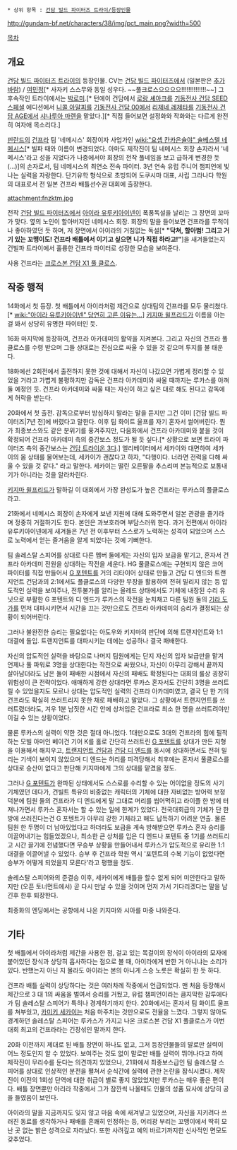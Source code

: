  * 상위 항목 : [[건담 빌드 파이터즈 트라이/등장인물]]

http://gundam-bf.net/characters/38/img/pct_main.png?width=500

[[목차]] 

== 개요 ==
[[건담 빌드 파이터즈 트라이]]의 등장인물. CV는 [[건담 빌드 파이터즈]]에서 (일본판은 [[추가바람]]) / [[여민정]][* 사자키 스스무와 동일 성우다. ~~풀크로스으으으으!!!!!!!!!!!!!!~~] 그 후속작인 트라이에서는 [[박로미]].[* 턴에이 건담에서 [[로랑 셰아크]]를 [[기동전사 건담 SEED]]스페셜 에디션에서 [[니콜 아말피]]를 [[기동전사 건담 00]]에서 [[리제네 레제타]]를 [[기동전사 건담 AGE]]에서 [[샤나루아 마렌]]을 맡았다.][* 직접 들어보면 설정화와 작화와는 다르게 완전히 여자애 목소리다.]

[[핀란드]]의 [[건프라]] 팀 '네메시스' 회장이자 사업가인 [[wiki:"요셉 칸카은슐야" 슐베스텔 네메시스]][* 빌파 때와 이름이 변경되었다. 아마도 제작진이 팀 네메시스 회장 손자라서 '네메시스'라고 성을 지었다가 나중에서야 회장의 전작 풀네임을 보고 급하게 변경한 듯(...)]의 손자로서, 팀 네메시스의 최연소 전속 파이터. 3년 연속 유럽 주니어 챔피언에 빛나는 실력을 자랑한다. 단기유학 형식으로 초빙되어 도쿠시마 대표, 사립 그라나다 학원의 대표로서 전 일본 건프라 배틀선수권 대회에 출장한다.

attachment:fnzktm.jpg

전작 [[건담 빌드 파이터즈]]에서 [[아이라 유루키아이넨]]이 폭풍독설을 날리는 그 장면의 꼬마가 맞다. 옆의 노인이 할아버지인 네메시스 회장.
회장의 말을 들어보면 건프라를 무척이나 좋아하였던 듯 하며, 저 장면에서 아이라의 거침없는 독설[* '''"닥쳐, 할아범! 그리고 거기 있는 꼬맹이도! 건프라 배틀에서 이기고 싶으면 니가 직접 하라고!"''']을 새겨들었는지 건빌파 트라이에서 훌륭한 건프라 파이터로 성장한 모습을 보여준다. 

사용 건프라는 [[크로스본 건담 X1 풀 클로스 TYPE.GBFT|크로스본 건담 X1 풀 클로스]].
== 작중 행적 ==
14화에서 첫 등장. 첫 배틀에서 아이라처럼 제간으로 상대팀의 건프라를 모두 물리쳤다.[* [[wiki:"아이라 유루키아이넨" 당연히 고른 이유는...]]] [[키지마 윌프리드]]가 이름을 아는 걸 봐서 상당히 유명한 파이터인 듯.

16화 마지막에 등장하여, 건프라 아카데미의 활약을 지켜본다. 그리고 자신의 건프라 풀클로스를 수령 받으며 그들 상대로는 진심으로 싸울 수 있을 것 같으며 투지를 불 태운다.

18화에선 2회전에서 출전하지 못한 것에 대해서 자신이 나갔으면 가볍게 정리할 수 있었을 거라고 가볍게 불평하지만 감독은 건프라 아카데미와 싸울 때까지는 루카스를 아껴둘 예정인 듯. 건프라 아카데미와 싸울 때는 자신이 하고 싶은 대로 해도 된다고 감독에게 허락을 받는다.

20화에서 첫 출전. 감독으로부터 방심하지 말라는 말을 듣지만 그건 이미 [건담 빌드 파이터즈|7년 전]에 버렸다고 말한다. 이후 팀 화이트 울프를 자기 혼자서 썰어버린다. 뭔가 최종보스와도 같은 분위기를 풍겨주지만, 다음화에서 건프라 아카데미와 붙을 것이 확정되어 건프라 아카데미 측의 중간보스 정도가 될 듯 싶다.[* 상황으로 보면 트라이 파이터즈 측의 중간보스는 [[건담 트라이온 3]]다.] 엘리베이터에서 세카이와 대면하여 세카이의 몸 상태를 물어보는데, 세카이가 괜찮다고 하자, "다행이다. 너라면 전력을 다해 싸울 수 있을 것 같다." 라고 말한다. 세카이는 떨린 오른팔을 추스리며 본능적으로 보통내기가 아니라는 것을 알라차린다.

[[키지마 윌프리드]]가 말하길 이 대회에서 가장 완성도가 높은 건프라는 루카스의 풀클로스라고.

21화에서 네메시스 회장이 손자에게 보낸 지원에 대해 도와주면서 일본 관광을 즐기라며 정중히 거절하기도 한다. 본인은 과보호라며 부담스러워 한다. 과거 전편에서 아이라 유루키아이넨에게 새겨들은 7년 전 이후부터 스스로가 노력하는 성격이 되었으며 스스로 노력에서 얻는 즐거움을 알게 되었다는 것에 기뻐한다.

팀 솔레스탈 스피어를 상대로 다른 멤버 둘에게는 자신의 입자 보급을 맡기고, 혼자서 건프라 아카데미 전원을 상대하는 작전을 세운다. HG 풀클로스에는 구현되지 않은 코어 파이터를 직접 만들어서 [[G 포텐트]]를 거의 리타이어 상태로 만들고 건담 디 엔드와 트랜지언트 건담과의 2:1에서도 풀클로스의 다양한 무장을 활용하여 전혀 밀리지 않는 등 압도적인 실력을 보여주나, 전투불가를 알리는 올레드 상태에서도 기체에 내장된 수리 유닛으로 부활한 G 포텐트와 디 엔드가 루카스의 작전을 눈치채고 다른 팀원 둘의 [[기라 도가]]를 먼저 대파시키면서 시간을 끄는 것만으로도 건프라 아카데미의 승리가 결정되는 상황이 되어버린다.

그러나 불완전한 승리는 필요없다는 아도우와 키지마의 판단에 의해 트랜지언트와 1:1 대결에 돌입. 트랜지언트를 대파시키는 데에는 성공하나 결국 패배한다.

자신의 압도적인 실력을 바탕으로 나머지 팀원에게는 단지 자신의 입자 보급만을 맡겨 언제나 풀 파워로 3명을 상대한다는 작전으로 싸웠으나, 자신이 아무리 강해서 끝까지 살아남더라도 남은 둘이 패배한 시점에서 자신의 패배도 확정된다는 대회의 룰상 굉장히 위험성이 큰 전략이었다. 애매하게 강한 상대라면 루카스 혼자서도 간단히 3명을 쓰러트릴 수 있었을지도 모르나 상대는 압도적인 실력의 건프라 아카데미였고, 결국 단 한 기의 건프라도 확실히 쓰러트리지 못한 채로 패배하고 말았다. 그 상황에서 트랜지언트를 쓰러트렸더라도, 겨우 1분 남짓한 시간 안에 상처입은 건프라로 최소 한 명을 쓰러트려야만 이길 수 있는 상황이었다.

물론 루카스의 실력이 약한 것은 절대 아니었다. 1대만으로도 3대의 건프라의 힘에 필적하는 모빌 아머인 베이건 기어 K를 홀로 간단히 쓰러트린 [[G 포텐트]]를 상대가 만든 지형을 이용해서 해치우고, [[트랜지언트 건담]]과 [[건담 디 엔드]]를 동시에 상대하면서도 전혀 밀리는 기색이 보이지 않았으며 디 엔드는 허리를 피격당해서 최후에는 혼자서 풀클로스를 상대로 승산이 없다고 판단해 키지마에게 그의 상대를 맡겼을 정도. 

그러나 [[G 포텐트]]가 완파된 상태에서도 스스로를 수리할 수 있는 어이없을 정도의 사기 기체였던 데다가, 건빌트 특유의 비중없는 캐릭터의 기체에 대한 자비없는 방어력 보정 덕분에 팀원 둘의 건프라가 디 엔드에게 말 그대로 머리를 씹어먹히고 라이플 한 방에 터져나가면서 루카스 혼자서는 할 수 있는 일에 한계가 있었다. 전국대회급의 기체가 단 한 방에 쓰러진다는건 G 포텐트가 아무리 강한 기체라고 해도 납득하기 어려운 연출. 물론 팀원 한 두명이 더 남아있었다고 하더라도 보급을 계속 방해받으면 루카스 혼자 승리를 이끌어내기는 힘들었겠으나, 최소한 큰 상처를 입은 디 엔드나 포텐트 중 1기를 쓰러트리고 시간 끌기에 전념했다면 무승부 상황을 만들어내서 루카스가 압도적으로 유리한 1:1 대결을 이끌어낼 수 있었다. 승부 후 건프라 학원 역시 '포텐트의 수복 기능이 없었다면 승부가 어떻게 되었을지 모른다'라고 평했을 정도.

솔레스탈 스피어와의 준결승 이후, 세카이에게 배틀을 할수 없게 되어 미안한다고 말하지만 (오픈 토너먼트에서) 곧 다시 만날 수 있을 것이며 먼저 가서 기다리겠다는 말을 남긴후 한후 퇴장한다.

최종화의 엔딩에서는 공항에서 나온 키지마와 시아를 마중 나와준다. 

== 기타 ==
첫 배틀에서 아이라처럼 제간을 사용한 점, 걸고 있는 목걸이의 장식이 아이라의 모자에 붙어있던 장식과 상당히 흡사하다는 점으로 볼 때, 아이라에게 반한 거 아니냐는 소리가 있다. 반했는지 아닌 지 몰라도 아이라는 본의 아니게 스승 노릇은 확실히 한 듯 하다.

건프라 배틀 실력이 상당하다는 것은 여러차례 작중에서 언급되었다. 맨 처음 등장해서 제간으로 3 대 1의 싸움을 벌여서 승리를 거뒀고, 유럽 챔피언이라는 큼지막한 감투에다가 팀 솔레스탈 스피어가 특히나 경계하기까지 한다. 20화에서는 혼자서 팀 화이트 울프를 쳐부쉈고, [[카미키 세카이]]는 처음 마주치는 것만으로도 전율을 느꼈다. 그렇지 않아도 경계하던 솔레스탈 스피어는 루카스가 가지고 나온 크로스본 건담 X1 풀클로스가 이번 대회 최고의 건프라라는 긴장섞인 말까지 한다.

20화 이전까지 제대로 된 배틀 장면이 하나도 없고, 그저 등장인물들의 말로만 실력이 어느 정도인지 알 수 있었다. 보여주는 것도 없이 말로만 배틀 실력이 뛰어나다고 하여 제작진이 무리수를 둔다는 의견까지 있었으나, 21화에서 최종보스급인 팀 솔레스탈 스피어를 상대로 인상적인 분전을 펼쳐서 순식간에 실력에 관한 논란을 잠식시켰다. 제작진이 이전의 1회성 단역에 대한 취급이 별로 좋지 않았었지만 루카스는 매우 좋은 편이다. 배틀 장면뿐만 아리라 작중에서 그가 잠깐씩 나올때도 인물의 성품 묘사에 상당히 공을 들였음이 보인다.

아이라의 말을 지금까지도 잊지 않고 마음 속에 새겨넣고 있었으며, 자신을 지키려다 쓰러진 동료를 생각하거나 패배를 흔쾌히 인정하는 등, 어리광 부리는 꼬맹이에서 딱히 모난 곳 없는 밝은 성격으로 자라났다. 또한 사려깊고 예의 바르기까지한 신사적인 면모도 갖추었다. 
